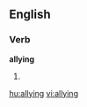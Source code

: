 ==English==

===Verb===
'''allying'''

# {{present participle of|ally}}

[[hu:allying]]
[[vi:allying]]